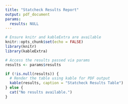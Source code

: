 ```yaml
---
title: "Statcheck Results Report"
output: pdf_document
params:
  results: NULL
---
```


```r
# Ensure knitr and kableExtra are available
knitr::opts_chunk$set(echo = FALSE)
library(knitr)
library(kableExtra)
```

```r
# Access the results passed via params
results <- params$results

if (!is.null(results)) {
  # Render the table using kable for PDF output
  kable(results, caption = "Statcheck Results Table")
} else {
  cat("No results available.")
}
```
